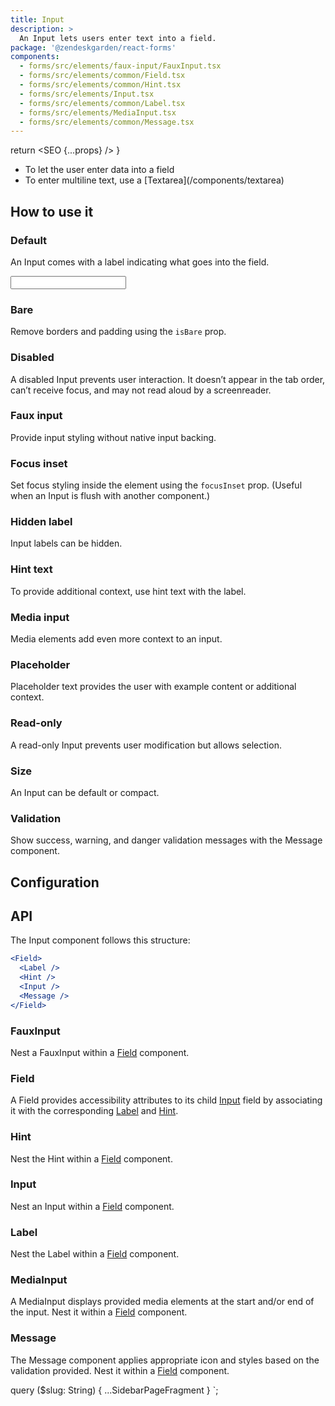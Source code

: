 ```yaml
---
title: Input
description: >
  An Input lets users enter text into a field.
package: '@zendeskgarden/react-forms'
components:
  - forms/src/elements/faux-input/FauxInput.tsx
  - forms/src/elements/common/Field.tsx
  - forms/src/elements/common/Hint.tsx
  - forms/src/elements/Input.tsx
  - forms/src/elements/common/Label.tsx
  - forms/src/elements/MediaInput.tsx
  - forms/src/elements/common/Message.tsx
---
```



  return <SEO {...props} />
}

<Usage>
  <Use>
    <ul>
      <li>To let the user enter data into a field</li>
      <li>
        <Markdown>To enter multiline text, use a [Textarea](/components/textarea)</Markdown>
      </li>
    </ul>
  </Use>
</Usage>

## How to use it

### Default

An Input comes with a label indicating what goes into the field.


<CodeExample code={InputCode}>
  <Input />
</CodeExample>

### Bare

Remove borders and padding using the `isBare` prop.


<CodeExample code={BareCode}>
  <Bare />
</CodeExample>

### Disabled

A disabled Input prevents user interaction. It doesn’t appear in the tab order, can’t receive focus, and may not read
aloud by a screenreader.


<CodeExample code={DisabledCode}>
  <Disabled />
</CodeExample>

### Faux input

Provide input styling without native input backing.


<CodeExample code={FauxInputCode}>
  <FauxInput />
</CodeExample>

### Focus inset

Set focus styling inside the element using the `focusInset` prop. (Useful when an Input is flush
with another component.)


<CodeExample code={FocusInsetCode}>
  <FocusInset />
</CodeExample>

### Hidden label

Input labels can be hidden.


<CodeExample code={HiddenCode}>
  <Hidden />
</CodeExample>

### Hint text

To provide additional context, use hint text with the label.


<CodeExample code={HintCode}>
  <Hint />
</CodeExample>

### Media input

Media elements add even more context to an input.


<CodeExample code={IconsCode}>
  <Icons />
</CodeExample>

### Placeholder

Placeholder text provides the user with example content or additional context.


<CodeExample code={PlaceholderCode}>
  <Placeholder />
</CodeExample>

### Read-only

A read-only Input prevents user modification but allows selection.


<CodeExample code={ReadOnlyCode}>
  <ReadOnly />
</CodeExample>

### Size

An Input can be default or compact.


<CodeExample code={SizeCode}>
  <Size />
</CodeExample>

### Validation

Show success, warning, and danger validation messages with the Message component.


<CodeExample code={ValidationCode}>
  <Validation />
</CodeExample>

## Configuration

<Configuration reactPackage={props.data.mdx.package} components={props.data.mdx.components} />

## API

The Input component follows this structure:

```jsx
<Field>
  <Label />
  <Hint />
  <Input />
  <Message />
</Field>
```

### FauxInput

<Component components={props.data.mdx.components} componentName="fauxInput" />

Nest a FauxInput within a [Field](#field) component.

<PropSheet components={props.data.mdx.components} componentName="fauxInput" />

### Field

<Component components={props.data.mdx.components} componentName="field" />

A Field provides accessibility attributes to its child [Input](#input) field by associating it
with the corresponding [Label](#label) and [Hint](#hint).

<PropSheet components={props.data.mdx.components} componentName="field" />

### Hint

<Component components={props.data.mdx.components} componentName="hint" />

Nest the Hint within a [Field](#field) component.

<PropSheet components={props.data.mdx.components} componentName="hint" />

### Input

<Component components={props.data.mdx.components} componentName="input" />

Nest an Input within a [Field](#field) component.

<PropSheet components={props.data.mdx.components} componentName="input" />

### Label

<Component components={props.data.mdx.components} componentName="label" />

Nest the Label within a [Field](#field) component.

<PropSheet components={props.data.mdx.components} componentName="label" />

### MediaInput

<Component components={props.data.mdx.components} componentName="mediaInput" />

A MediaInput displays provided media elements at the start and/or end of the input. Nest
it within a [Field](#field) component.

<PropSheet components={props.data.mdx.components} componentName="mediaInput" />

### Message

<Component components={props.data.mdx.components} componentName="message" />

The Message component applies appropriate icon and styles based on the validation provided. Nest
it within a [Field](#field) component.

<PropSheet components={props.data.mdx.components} componentName="message" />


  query ($slug: String) {
    ...SidebarPageFragment
  }
`;

